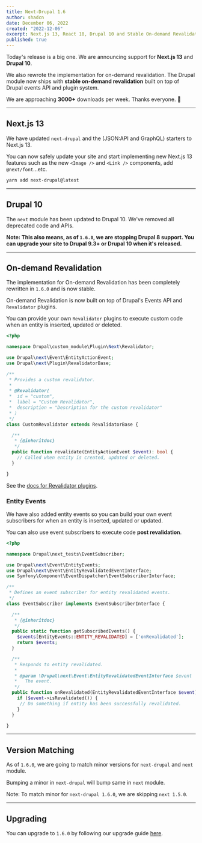 ```yaml
---
title: Next-Drupal 1.6
author: shadcn
date: December 06, 2022
created: "2022-12-06"
excerpt: Next.js 13, React 18, Drupal 10 and Stable On-demand Revalidation.
published: true
---
```


Today's release is a big one. We are announcing support for **Next.js 13** and **Drupal 10**.

We also rewrote the implementation for on-demand revalidation. The Drupal module now ships with **stable on-demand revalidation** built on top of Drupal events API and plugin system.

We are approaching **3000+** downloads per week. Thanks everyone. 🎉

---

## Next.js 13

We have updated `next-drupal` and the (JSON:API and GraphQL) starters to Next.js 13.

You can now safely update your site and start implementing new Next.js 13 features such as the new `<Image />` and `<Link />` components, add `@next/font`...etc.

```sh
yarn add next-drupal@latest
```

---

## Drupal 10

The `next` module has been updated to Drupal 10. We've removed all deprecated code and APIs.

**Note: This also means, as of `1.6.0`, we are stopping Drupal 8 support. You can upgrade your site to Drupal 9.3+ or Drupal 10 when it's released.**

---

## On-demand Revalidation

The implementation for On-demand Revalidation has been completely rewritten in `1.6.0` and is now stable.

On-demand Revalidation is now built on top of Drupal's Events API and `Revalidator` plugins.

You can provide your own `Revalidator` plugins to execute custom code when an entity is inserted, updated or deleted.

```php title=custom_module/src/Plugin/Next/Revalidator/CustomRevalidator.php
<?php

namespace Drupal\custom_module\Plugin\Next\Revalidator;

use Drupal\next\Event\EntityActionEvent;
use Drupal\next\Plugin\RevalidatorBase;

/**
 * Provides a custom revalidator.
 *
 * @Revalidator(
 *  id = "custom",
 *  label = "Custom Revalidator",
 *  description = "Description for the custom revalidator"
 * )
 */
class CustomRevalidator extends RevalidatorBase {

  /**
   * {@inheritdoc}
   */
  public function revalidate(EntityActionEvent $event): bool {
	// Called when entity is created, updated or deleted.
  }

}
```

See the [docs for Revalidator plugins](/docs/revalidator).

### Entity Events

We have also added entity events so you can build your own event subscribers for when an entity is inserted, updated or updated.

You can also use event subscribers to execute code **post revalidation**.

```php title=custom_module/src/EventSubscriber/EventSubscriber.php
<?php

namespace Drupal\next_tests\EventSubscriber;

use Drupal\next\Event\EntityEvents;
use Drupal\next\Event\EntityRevalidatedEventInterface;
use Symfony\Component\EventDispatcher\EventSubscriberInterface;

/**
 * Defines an event subscriber for entity revalidated events.
 */
class EventSubscriber implements EventSubscriberInterface {

  /**
   * {@inheritdoc}
   */
  public static function getSubscribedEvents() {
    $events[EntityEvents::ENTITY_REVALIDATED] = ['onRevalidated'];
    return $events;
  }

  /**
   * Responds to entity revalidated.
   *
   * @param \Drupal\next\Event\EntityRevalidatedEventInterface $event
   *   The event.
   */
  public function onRevalidated(EntityRevalidatedEventInterface $event) {
    if ($event->isRevalidated()) {
	 // Do something if entity has been successfully revalidated.
	}
  }

}
```

---

## Version Matching

As of `1.6.0`, we are going to match minor versions for `next-drupal` and `next` module.

Bumping a minor in `next-drupal` will bump same in `next` module.

<Callout>

Note: To match minor for `next-drupal 1.6.0`, we are skipping `next 1.5.0`.

</Callout>

---

## Upgrading

You can upgrade to `1.6.0` by following our upgrade guide [here](/docs/upgrade-guide).
